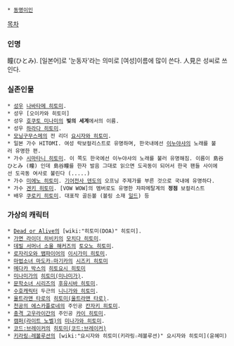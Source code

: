  * [[동명이인]]

[[목차]]

=== 인명 ===
瞳(ひとみ). [일본어]로 '눈동자'라는 의미로 [여성]이름에 많이 쓴다.
人見은 성씨로 쓰인다.
=== 실존인물 ===
 * [[성우]] [[나바타메 히토미]].
 * 성우 [오이카와 히토미]
 * 성우 [[호쿠토 미나미]]의 '''빛의 세계'''에서의 이름. 
 * 성우 [[하라다 히토미]].
 * [[모닝구무스메]]의 전 리더 [[요시자와 히토미]].
 * 일본 가수 HITOMI. 여성 락보컬리스트로 유명하며, 한국내에선 [[이누야샤]]의 노래를 불러 유명한 편.
 * 가수 [[시마타니 히토미]]. 이 쪽도 한국에선 이누야샤의 노래를 불러 유명해짐. 이름이 島谷ひとみ (瞳) 인데 島谷瞳를 한자 발음 그대로 읽으면 도곡동이 되어서 한국 팬들 사이에선 도곡동 여사로 불린다 (.....)
 * 가수 [[미에노 히토미]]. [[기어전사 덴도]]의 오프닝 주제가를 부른 것으로 국내에 유명하다.
 * 가수 [[겐키 히토미]]. [VOW WOW]의 멤버로도 유명한 쟈파메탈계의 '''정점''' 보컬리스트
 * 배우 [[쿠로키 히토미]]. 대표작 골든볼 (볼링 소재 [[일드]]) 등

=== 가상의 캐릭터 ===
 * [[Dead or Alive]]의 [wiki:"히토미(DOA)" 히토미].
 * [[가면 라이더 히비키]]의 [[모치다 히토미]].
 * [[데빌 서머너 소울 해커즈]]의 [[토오노 히토미]].
 * [[로자리오와 뱀파이어]]의 [[이시가미 히토미]].
 * [[마법소녀 마도카☆마기카]]의 [[시즈키 히토미]]
 * [[메다카 박스]]의 [[히토요시 히토미]]
 * [[미나미가]]의 [[히토미(미나미가)]].
 * [[문학소녀 시리즈]]의 [[후유시바 히토미]].
 * [[수호캐릭터]] 두근의 [[니니가와 히토미]].
 * [[울트라맨 타로]]의 [[히토미(울트라맨 타로)]].
 * [[천공의 에스카플로네]]의 주인공 [[칸자키 히토미]].
 * [[충격 고우라이간]]의 주인공 [[카이 히토미]].
 * [[캠퍼(라이트 노벨)]]의 [[미나가와 히토미]].
 * [[코드:브레이커]]의 [[히토미(코드:브레이커)]]
 * [[키라링☆레볼루션]]의 [wiki:"요시자와 히토미(키라링☆레볼루션)" 요시자와 히토미](윤혜미)
